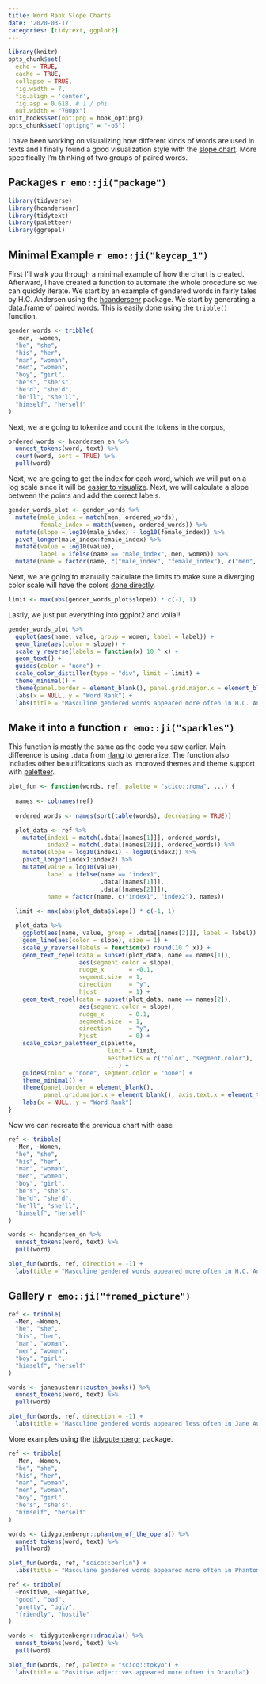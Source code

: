 ```yaml
---
title: Word Rank Slope Charts
date: '2020-03-17'
categories: [tidytext, ggplot2]
---
```


```r
library(knitr)
opts_chunk$set(
  echo = TRUE,
  cache = TRUE,
  collapse = TRUE,
  fig.width = 7, 
  fig.align = 'center',
  fig.asp = 0.618, # 1 / phi
  out.width = "700px")
knit_hooks$set(optipng = hook_optipng)
opts_chunk$set("optipng" = "-o5")
```

I have been working on visualizing how different kinds of words are used in texts and I finally found a good visualization style with the [slope chart](https://datavizproject.com/data-type/slope-chart/).
More specifically I'm thinking of two groups of paired words.

## Packages `r emo::ji("package")`

```r
library(tidyverse)
library(hcandersenr)
library(tidytext)
library(paletteer)
library(ggrepel)
```

## Minimal Example `r emo::ji("keycap_1")`

First I'll walk you through a minimal example of how the chart is created.
Afterward, I have created a function to automate the whole procedure so we can quickly iterate.
We start by an example of gendered words in fairly tales by H.C. Andersen using the [hcandersenr](https://github.com/EmilHvitfeldt/hcandersenr) package.
We start by generating a data.frame of paired words.
This is easily done using the `tribble()` function.

```r
gender_words <- tribble(
  ~men, ~women,
  "he", "she",
  "his", "her",
  "man", "woman",
  "men", "women",
  "boy", "girl",
  "he's", "she's",
  "he'd", "she'd",
  "he'll", "she'll",
  "himself", "herself"
)
```

Next, we are going to tokenize and count the tokens in the corpus,

```r
ordered_words <- hcandersen_en %>% 
  unnest_tokens(word, text) %>% 
  count(word, sort = TRUE) %>% 
  pull(word)
```

Next, we are going to get the index for each word, which we will put on a log scale since it will be [easier to visualize](https://en.wikipedia.org/wiki/Zipf%27s_law).
Next, we will calculate a slope between the points and add the correct labels.

```r
gender_words_plot <- gender_words %>%
  mutate(male_index = match(men, ordered_words),
         female_index = match(women, ordered_words)) %>%
  mutate(slope = log10(male_index) - log10(female_index)) %>%
  pivot_longer(male_index:female_index) %>%
  mutate(value = log10(value),
         label = ifelse(name == "male_index", men, women)) %>%
  mutate(name = factor(name, c("male_index", "female_index"), c("men", "women")))
```

Next, we are going to manually calculate the limits to make sure a diverging color scale will have the colors [done directly](https://www.hvitfeldt.me/blog/center-continuous-palettes-in-ggplot2/).

```r
limit <- max(abs(gender_words_plot$slope)) * c(-1, 1)
```

Lastly, we just put everything into ggplot2 and voila!!

```r
gender_words_plot %>%
  ggplot(aes(name, value, group = women, label = label)) +
  geom_line(aes(color = slope)) +
  scale_y_reverse(labels = function(x) 10 ^ x) +
  geom_text() +
  guides(color = "none") +
  scale_color_distiller(type = "div", limit = limit) +
  theme_minimal() +
  theme(panel.border = element_blank(), panel.grid.major.x = element_blank()) +
  labs(x = NULL, y = "Word Rank") +
  labs(title = "Masculine gendered words appeared more often in H.C. Andersen's fairy tales")
```

## Make it into a function `r emo::ji("sparkles")`

This function is mostly the same as the code you saw earlier.
Main difference is using `.data` from [rlang](https://rlang.r-lib.org/reference/tidyeval-data.html) to generalize.
The function also includes other beautifications such as improved themes and theme support with [paletteer](https://github.com/EmilHvitfeldt/paletteer).

```r
plot_fun <- function(words, ref, palette = "scico::roma", ...) {
  
  names <- colnames(ref)
  
  ordered_words <- names(sort(table(words), decreasing = TRUE))

  plot_data <- ref %>%
    mutate(index1 = match(.data[[names[1]]], ordered_words),
           index2 = match(.data[[names[2]]], ordered_words)) %>%
    mutate(slope = log10(index1) - log10(index2)) %>%
    pivot_longer(index1:index2) %>%
    mutate(value = log10(value),
           label = ifelse(name == "index1", 
                          .data[[names[1]]], 
                          .data[[names[2]]]),
           name = factor(name, c("index1", "index2"), names))
  
  limit <- max(abs(plot_data$slope)) * c(-1, 1)

  plot_data %>%
    ggplot(aes(name, value, group = .data[[names[2]]], label = label)) +
    geom_line(aes(color = slope), size = 1) +
    scale_y_reverse(labels = function(x) round(10 ^ x)) +
    geom_text_repel(data = subset(plot_data, name == names[1]),
                    aes(segment.color = slope),
                    nudge_x       = -0.1,
                    segment.size  = 1,
                    direction     = "y",
                    hjust         = 1) + 
    geom_text_repel(data = subset(plot_data, name == names[2]),
                    aes(segment.color = slope),
                    nudge_x       = 0.1,
                    segment.size  = 1,
                    direction     = "y",
                    hjust         = 0) + 
    scale_color_paletteer_c(palette, 
                            limit = limit,
                            aesthetics = c("color", "segment.color"), 
                            ...) +
    guides(color = "none", segment.color = "none") +
    theme_minimal() +
    theme(panel.border = element_blank(), 
          panel.grid.major.x = element_blank(), axis.text.x = element_text(size = 15)) +
    labs(x = NULL, y = "Word Rank")
}
```

Now we can recreate the previous chart with ease

```r
ref <- tribble(
  ~Men, ~Women,
  "he", "she",
  "his", "her",
  "man", "woman",
  "men", "women",
  "boy", "girl",
  "he's", "she's",
  "he'd", "she'd",
  "he'll", "she'll",
  "himself", "herself"
)

words <- hcandersen_en %>% 
  unnest_tokens(word, text) %>%
  pull(word)

plot_fun(words, ref, direction = -1) +
  labs(title = "Masculine gendered words appeared more often in H.C. Andersen's fairy tales")
```

## Gallery `r emo::ji("framed_picture")`

```r
ref <- tribble(
  ~Men, ~Women,
  "he", "she",
  "his", "her",
  "man", "woman",
  "men", "women",
  "boy", "girl",
  "himself", "herself"
)

words <- janeaustenr::austen_books() %>% 
  unnest_tokens(word, text) %>%
  pull(word)

plot_fun(words, ref, direction = -1) +
  labs(title = "Masculine gendered words appeared less often in Jane Austen Novels")
```

More examples using the [tidygutenbergr](https://github.com/EmilHvitfeldt/tidygutenbergr) package.

```r
ref <- tribble(
  ~Men, ~Women,
  "he", "she",
  "his", "her",
  "man", "woman",
  "men", "women",
  "boy", "girl",
  "he's", "she's",
  "himself", "herself"
)

words <- tidygutenbergr::phantom_of_the_opera() %>% 
  unnest_tokens(word, text) %>%
  pull(word)

plot_fun(words, ref, "scico::berlin") +
  labs(title = "Masculine gendered words appeared more often in Phantom of the Opera")
```

```r
ref <- tribble(
  ~Positive, ~Negative,
  "good", "bad",
  "pretty", "ugly",
  "friendly", "hostile"
)

words <- tidygutenbergr::dracula() %>% 
  unnest_tokens(word, text) %>%
  pull(word)

plot_fun(words, ref, palette = "scico::tokyo") +
  labs(title = "Positive adjectives appeared more often in Dracula")
```
